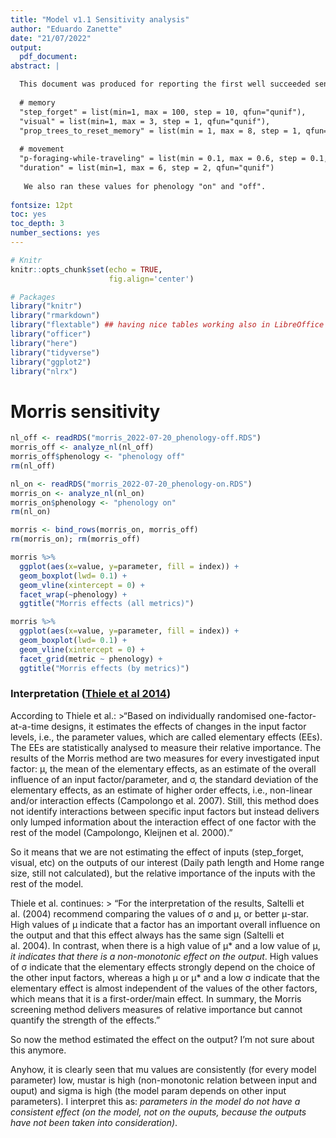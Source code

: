 ```yaml
---
title: "Model v1.1 Sensitivity analysis"
author: "Eduardo Zanette"
date: "21/07/2022"
output:
  pdf_document:
abstract: |

  This document was produced for reporting the first well succeeded sensitivity analysis of the BLT Model with the nlrx package. We used the Guareí environment with resources from July). The parameters varied were (and can be checked on the "Model_v1.1_2022-07-14d.R" file in Sensitivity-Analysis folder):
    
  # memory
  "step_forget" = list(min=1, max = 100, step = 10, qfun="qunif"),
  "visual" = list(min=1, max = 3, step = 1, qfun="qunif"),
  "prop_trees_to_reset_memory" = list(min = 1, max = 8, step = 1, qfun="qunif"),
                              
  # movement
  "p-foraging-while-traveling" = list(min = 0.1, max = 0.6, step = 0.1, qfun="qunif"), 
  "duration" = list(min=1, max = 6, step = 2, qfun="qunif")
   
   We also ran these values for phenology "on" and "off".
   
fontsize: 12pt
toc: yes
toc_depth: 3
number_sections: yes
---
```



```r
# Knitr
knitr::opts_chunk$set(echo = TRUE,
                      fig.align='center')

# Packages
library("knitr")
library("rmarkdown")
library("flextable") ## having nice tables working also in LibreOffice
library("officer")
library("here")
library("tidyverse")
library("ggplot2")
library("nlrx")
```

# Morris sensitivity
```r
nl_off <- readRDS("morris_2022-07-20_phenology-off.RDS")
morris_off <- analyze_nl(nl_off)
morris_off$phenology <- "phenology off"
rm(nl_off)  

nl_on <- readRDS("morris_2022-07-20_phenology-on.RDS")
morris_on <- analyze_nl(nl_on)
morris_on$phenology <- "phenology on"
rm(nl_on)  

morris <- bind_rows(morris_on, morris_off)
rm(morris_on); rm(morris_off)

morris %>% 
  ggplot(aes(x=value, y=parameter, fill = index)) +
  geom_boxplot(lwd= 0.1) +
  geom_vline(xintercept = 0) +
  facet_wrap(~phenology) +
  ggtitle("Morris effects (all metrics)")

morris %>% 
  ggplot(aes(x=value, y=parameter, fill = index)) +
  geom_boxplot(lwd= 0.1) +
  geom_vline(xintercept = 0) +
  facet_grid(metric ~ phenology) +
  ggtitle("Morris effects (by metrics)")
```

### Interpretation ([Thiele et al 2014](https://www.jasss.org/17/3/11.html))

According to Thiele et al.:
>"Based on individually randomised one-factor-at-a-time designs, it estimates the effects of changes in the input factor levels, i.e., the parameter values, which are called elementary effects (EEs). The EEs are statistically analysed to measure their relative importance. The results of the Morris method are two measures for every investigated input factor: μ, the mean of the elementary effects, as an estimate of the overall influence of an input factor/parameter, and σ, the standard deviation of the elementary effects, as an estimate of higher order effects, i.e., non-linear and/or interaction effects (Campolongo et al. 2007). Still, this method does not identify interactions between specific input factors but instead delivers only lumped information about the interaction effect of one factor with the rest of the model (Campolongo, Kleijnen et al. 2000)."

So it means that we are not estimating the effect of inputs (step_forget, visual, etc) on the outputs of our interest (Daily path length and Home range size, still not calculated), but the relative importance of the inputs with the rest of the model.

Thiele et al. continues:
> "For the interpretation of the results, Saltelli et al. (2004) recommend comparing the values of σ and μ, or better μ-star. High values of μ indicate that a factor has an important overall influence on the output and that this effect always has the same sign (Saltelli et al. 2004). In contrast, when there is a high value of μ* and a low value of μ, *it indicates that there is a non-monotonic effect on the output*. High values of σ indicate that the elementary effects strongly depend on the choice of the other input factors, whereas a high μ or μ* and a low σ indicate that the elementary effect is almost independent of the values of the other factors, which means that it is a first-order/main effect. In summary, the Morris screening method delivers measures of relative importance but cannot quantify the strength of the effects."

So now the method estimated the effect on the output? I'm not sure about this anymore.

Anyhow, it is clearly seen that mu values are consistently (for every model parameter) low, mustar is high (non-monotonic relation between input and ouput) and sigma is high (the model param depends on other input parameters). I interpret this as: *parameters in the model do not have a consistent effect (on the model, not on the ouputs, because the outputs have not been taken into consideration)*.

